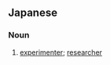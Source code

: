 ==Japanese==
{{ja-kanjitab|じつ|けん|しゃ|k1=じっ|yomi=on}}

===Noun===
{{ja-noun|じっけんしゃ}}

# [[experimenter]]; [[researcher]]